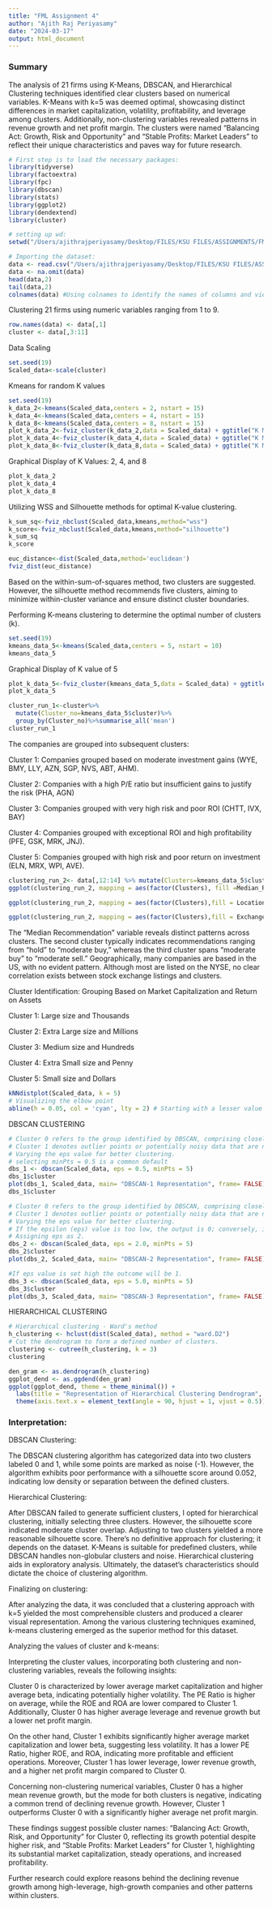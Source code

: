 ```yaml
---
title: "FML Assignment 4"
author: "Ajith Raj Periyasamy"
date: "2024-03-17"
output: html_document
---
```


### Summary 

The analysis of 21 firms using K-Means, DBSCAN, and Hierarchical Clustering techniques identified clear clusters based on numerical variables. K-Means with k=5 was deemed optimal, showcasing distinct differences in market capitalization, volatility, profitability, and leverage among clusters. Additionally, non-clustering variables revealed patterns in revenue growth and net profit margin. The clusters were named "Balancing Act: Growth, Risk and Opportunity" and "Stable Profits: Market Leaders" to reflect their unique characteristics and paves way for future research.

```r
# First step is to load the necessary packages:
library(tidyverse)
library(factoextra)
library(fpc)
library(dbscan)
library(stats)
library(ggplot2)
library(dendextend)
library(cluster)
```
```r
# setting up wd:
setwd("/Users/ajithrajperiyasamy/Desktop/FILES/KSU FILES/ASSIGNMENTS/FML/Clustering")
```

```r
# Importing the dataset:
data <- read.csv("/Users/ajithrajperiyasamy/Desktop/FILES/KSU FILES/ASSIGNMENTS/FML/Clustering/Pharmaceuticals.csv")
data <- na.omit(data)
head(data,2)
tail(data,2)
colnames(data) #Using colnames to identify the names of columns and view how many are present.
```
Clustering 21 firms using numeric variables ranging from 1 to 9.
```r
row.names(data) <- data[,1]
cluster <- data[,3:11]
```
Data Scaling
```r
set.seed(19)
Scaled_data<-scale(cluster)
```
Kmeans for random K values
```r
set.seed(19)
k_data_2<-kmeans(Scaled_data,centers = 2, nstart = 15)
k_data_4<-kmeans(Scaled_data,centers = 4, nstart = 15)
k_data_8<-kmeans(Scaled_data,centers = 8, nstart = 15)
plot_k_data_2<-fviz_cluster(k_data_2,data = Scaled_data) + ggtitle("K Means = 2") + theme_minimal()
plot_k_data_4<-fviz_cluster(k_data_4,data = Scaled_data) + ggtitle("K Means = 4") + theme_minimal()
plot_k_data_8<-fviz_cluster(k_data_8,data = Scaled_data) + ggtitle("K Means = 8") + theme_minimal()
```
Graphical Display of K Values: 2, 4, and 8
```r
plot_k_data_2
plot_k_data_4
plot_k_data_8
```
Utilizing WSS and Silhouette methods for optimal K-value clustering.
```r
k_sum_sq<-fviz_nbclust(Scaled_data,kmeans,method="wss")
k_score<-fviz_nbclust(Scaled_data,kmeans,method="silhouette")
k_sum_sq
k_score
```
```r
euc_distance<-dist(Scaled_data,method='euclidean')
fviz_dist(euc_distance)
```

Based on the within-sum-of-squares method, two clusters are suggested. However, the silhouette method recommends five clusters, aiming to minimize within-cluster variance and ensure distinct cluster boundaries.

Performing K-means clustering to determine the optimal number of clusters (k).
```r
set.seed(19)
kmeans_data_5<-kmeans(Scaled_data,centers = 5, nstart = 10)
kmeans_data_5
```
Graphical Display of K value of 5
```r
plot_k_data_5<-fviz_cluster(kmeans_data_5,data = Scaled_data) + ggtitle("K Means = 5")
plot_k_data_5
```
```r
cluster_run_1<-cluster%>%
  mutate(Cluster_no=kmeans_data_5$cluster)%>%
  group_by(Cluster_no)%>%summarise_all('mean')
cluster_run_1
```
The companies are grouped into subsequent clusters:

Cluster 1: Companies grouped based on moderate investment gains (WYE, BMY, LLY, AZN, SGP, NVS, ABT, AHM).

Cluster 2: Companies with a high P/E ratio but insufficient gains to justify the risk (PHA, AGN)

Cluster 3: Companies grouped with very high risk and poor ROI (CHTT, IVX, BAY)

Cluster 4: Companies grouped with exceptional ROI and high profitability (PFE, GSK, MRK, JNJ).

Cluster 5: Companies grouped with high risk and poor return on investment (ELN, MRX, WPI, AVE).

```r
clustering_run_2<- data[,12:14] %>% mutate(Clusters=kmeans_data_5$cluster)
ggplot(clustering_run_2, mapping = aes(factor(Clusters), fill =Median_Recommendation))+geom_bar(position = "dodge") + theme_minimal()

ggplot(clustering_run_2, mapping = aes(factor(Clusters),fill = Location))+geom_bar(position = "dodge") + theme_minimal()

ggplot(clustering_run_2, mapping = aes(factor(Clusters),fill = Exchange))+geom_bar(position = "dodge") + theme_minimal()
```
The "Median Recommendation" variable reveals distinct patterns across clusters. The second cluster typically indicates recommendations ranging from "hold" to "moderate buy," whereas the third cluster spans "moderate buy" to "moderate sell." Geographically, many companies are based in the US, with no evident pattern. Although most are listed on the NYSE, no clear correlation exists between stock exchange listings and clusters.

Cluster Identification: Grouping Based on Market Capitalization and Return on Assets

Cluster 1: Large size and Thousands

Cluster 2: Extra Large size and Millions

Cluster 3: Medium size and Hundreds

Cluster 4: Extra Small size and Penny

Cluster 5: Small size and Dollars



```r
kNNdistplot(Scaled_data, k = 5)
# Visualizing the elbow point
abline(h = 0.05, col = 'cyan', lty = 2) # Starting with a lesser value for eps and varying the same based on the plot
```


DBSCAN CLUSTERING
```r
# Cluster 0 refers to the group identified by DBSCAN, comprising closely situated firms.
# Cluster 1 denotes outlier points or potentially noisy data that are not closely grouped with other points.
# Varying the eps value for better clustering.
# selecting minPts = 0.5 is a common default
dbs_1 <- dbscan(Scaled_data, eps = 0.5, minPts = 5)
dbs_1$cluster
plot(dbs_1, Scaled_data, main= "DBSCAN-1 Representation", frame= FALSE)
dbs_1$cluster
```
```r
# Cluster 0 refers to the group identified by DBSCAN, comprising closely situated firms.
# Cluster 1 denotes outlier points or potentially noisy data that are not closely grouped with other points.
# Varying the eps value for better clustering.
# If the epsilon (eps) value is too low, the output is 0; conversely, if the epsilon value is too high, the output is 1.
# Assigning eps as 2. 
dbs_2 <- dbscan(Scaled_data, eps = 2.0, minPts = 5)
dbs_2$cluster
plot(dbs_2, Scaled_data, main= "DBSCAN-2 Representation", frame= FALSE)
```
```r
#If eps value is set high the outcome will be 1.
dbs_3 <- dbscan(Scaled_data, eps = 5.0, minPts = 5)
dbs_3$cluster
plot(dbs_3, Scaled_data, main= "DBSCAN-3 Representation", frame= FALSE)
```
HIERARCHICAL CLUSTERING
```r
# Hierarchical clustering - Ward's method
h_clustering <- hclust(dist(Scaled_data), method = "ward.D2")
# Cut the dendrogram to form a defined number of clusters.
clustering <- cutree(h_clustering, k = 3)
clustering
```
```r
den_gram <- as.dendrogram(h_clustering)
ggplot_dend <- as.ggdend(den_gram)
ggplot(ggplot_dend, theme = theme_minimal()) +
  labs(title = "Representation of Hierarchical Clustering Dendrogram", x = "", y = "Height") +
  theme(axis.text.x = element_text(angle = 90, hjust = 1, vjust = 0.5))
```


### Interpretation:

DBSCAN Clustering: 

The DBSCAN clustering algorithm has categorized data into two clusters labeled 0 and 1, while some points are marked as noise (-1). However, the algorithm exhibits poor performance with a silhouette score around 0.052, indicating low density or separation between the defined clusters.


Hierarchical Clustering: 

After DBSCAN failed to generate sufficient clusters, I opted for hierarchical clustering, initially selecting three clusters. However, the silhouette score indicated moderate cluster overlap. Adjusting to two clusters yielded a more reasonable silhouette score. There's no definitive approach for clustering; it depends on the dataset. K-Means is suitable for predefined clusters, while DBSCAN handles non-globular clusters and noise. Hierarchical clustering aids in exploratory analysis. Ultimately, the dataset's characteristics should dictate the choice of clustering algorithm.

Finalizing on clustering:

After analyzing the data, it was concluded that a clustering approach with k=5 yielded the most comprehensible clusters and produced a clearer visual representation. Among the various clustering techniques examined, k-means clustering emerged as the superior method for this dataset.


Analyzing the values of cluster and k-means: 

Interpreting the cluster values, incorporating both clustering and non-clustering variables, reveals the following insights:


Cluster 0 is characterized by lower average market capitalization and higher average beta, indicating potentially higher volatility. The PE Ratio is higher on average, while the ROE and ROA are lower compared to Cluster 1. Additionally, Cluster 0 has higher average leverage and revenue growth but a lower net profit margin.

On the other hand, Cluster 1 exhibits significantly higher average market capitalization and lower beta, suggesting less volatility. It has a lower PE Ratio, higher ROE, and ROA, indicating more profitable and efficient operations. Moreover, Cluster 1 has lower leverage, lower revenue growth, and a higher net profit margin compared to Cluster 0.

Concerning non-clustering numerical variables, Cluster 0 has a higher mean revenue growth, but the mode for both clusters is negative, indicating a common trend of declining revenue growth. However, Cluster 1 outperforms Cluster 0 with a significantly higher average net profit margin.

These findings suggest possible cluster names: "Balancing Act: Growth, Risk, and Opportunity" for Cluster 0, reflecting its growth potential despite higher risk, and "Stable Profits: Market Leaders" for Cluster 1, highlighting its substantial market capitalization, steady operations, and increased profitability.

Further research could explore reasons behind the declining revenue growth among high-leverage, high-growth companies and other patterns within clusters.

